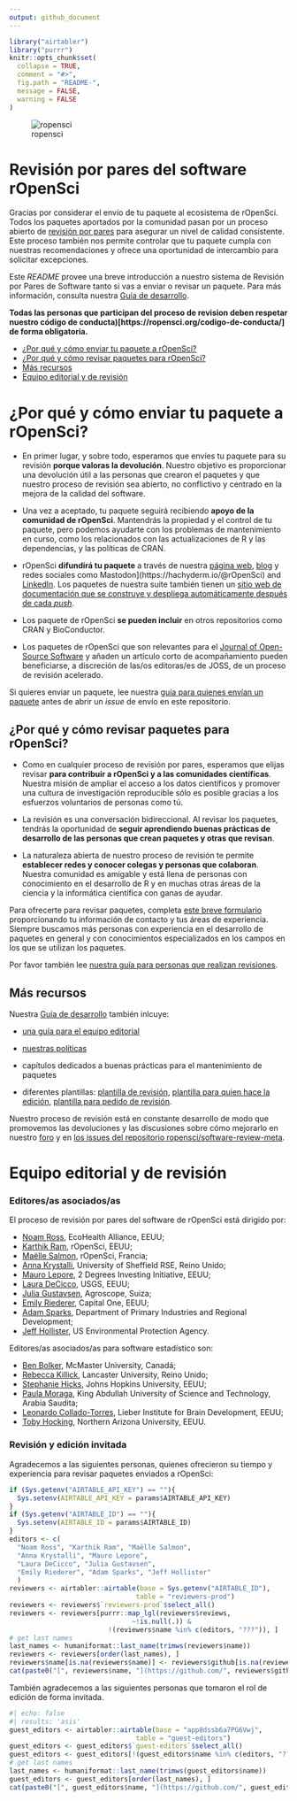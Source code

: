 ```yaml
---
output: github_document
---
```


```r
library("airtabler")
library("purrr")
knitr::opts_chunk$set(
  collapse = TRUE,
  comment = "#>",
  fig.path = "README-",
  message = FALSE,
  warning = FALSE
)
```

![ropensci](icon_lettering_color.png)

# Revisión por pares del software rOpenSci

<!-- README.es.md se genera a partir de README.es.Rmd. Por favor, edita ese archivo -->

Gracias por considerar el envío de tu paquete al ecosistema de rOpenSci.
Todos los paquetes aportados por la comunidad pasan por un proceso abierto de [revisión por pares](https://ropensci.org/es/blog/2017/09/01/nf-softwarereview-es/) para asegurar un nivel de calidad consistente. 
Este proceso también nos permite controlar que tu paquete cumpla con nuestras recomendaciones y ofrece una oportunidad de intercambio para solicitar excepciones. 

Este *README* provee una breve introducción a nuestro sistema de Revisión por Pares de Software tanto si vas a enviar o revisar un paquete. 
Para más información, consulta nuestra [Guía de desarrollo](https://devguide.ropensci.org/es/index.es.html).

**Todas las personas que participan del proceso de revision deben respetar nuestro código de conducta)[https://ropensci.org/codigo-de-conducta/] de forma obligatoria.**

* [¿Por qué y cómo enviar tu paquete a rOpenSci?](#why-submit)
* [¿Por qué y cómo revisar paquetes para rOpenSci?](#why-review)
* [Más recursos](#further)
* [Equipo editorial y de revisión](#editors)

# <a href="#why-submit" name="why-submit"></a>¿Por qué y cómo enviar tu paquete a rOpenSci?

-   En primer lugar, y sobre todo, esperamos que envíes tu paquete para su revisión **porque valoras la devolución**.
    Nuestro objetivo es proporcionar una devolución útil a las personas que crearon el paquetes y que nuestro proceso de revisión sea abierto, no conflictivo y centrado en la mejora de la calidad del software.
    
-   Una vez a aceptado, tu paquete seguirá recibiendo **apoyo de la comunidad de rOpenSci**. 
    Mantendrás la propiedad y el control de tu paquete, pero podemos ayudarte con los problemas de mantenimiento en curso, como los relacionados con las actualizaciones de R y las dependencias, y las políticas de CRAN.  

-   rOpenSci **difundirá tu paquete** a través de nuestra [página web](https://ropensci.org/packages/), [blog](https://ropensci.org/blog/) y redes sociales como Mastodon](https://hachyderm.io/@rOpenSci) and [LinkedIn](https://www.linkedin.com/company/ropensci/). Los paquetes de nuestra suite también tienen un [sitio web de documentación que se construye y despliega automáticamente después de cada _push_](#docsropensci).

-   Los paquete de rOpenSci **se pueden incluir** en otros repositorios como CRAN y BioConductor.

-   Los paquetes de rOpenSci que son relevantes para el [Journal of Open-Source Software](https://joss.theoj.org/) y añaden un artículo corto de acompañamiento pueden beneficiarse, a discreción de las/os editoras/es de JOSS, de un proceso de revisión acelerado.

    
Si quieres enviar un paquete, lee nuestra [guía para quienes envían un paquete](https://devguide.ropensci.org/es/softwarereview_author.es.html) antes de abrir un *issue* de envío en este repositorio.

## <a href="#why-review" name="why-review"></a>¿Por qué y cómo revisar paquetes para rOpenSci?


-   Como en cualquier proceso de revisión por pares, esperamos que elijas revisar **para contribuir a rOpenSci y a las comunidades científicas**.
    Nuestra misión de ampliar el acceso a los datos científicos y promover una cultura de investigación reproducible sólo es posible gracias a los esfuerzos voluntarios de personas como tú.

-   La revisión es una conversación bidireccional.
    Al revisar los paquetes, tendrás la oportunidad de **seguir aprendiendo buenas prácticas de desarrollo de las personas que crean paquetes y otras que revisan**.
-   La naturaleza abierta de nuestro proceso de revisión te permite **establecer redes y conocer colegas y personas que colaboran**. 
    Nuestra comunidad es amigable y está llena de personas con conocimiento en el desarrollo de R y en muchas otras áreas de la ciencia y la informática científica con ganas de ayudar.

Para ofrecerte para revisar paquetes, completa [este breve formulario](https://ropensci.org/software-reviewer/) proporcionando tu información de contacto y tus áreas de experiencia. 
Siempre buscamos más personas con experiencia en el desarrollo de paquetes en general y con conocimientos especializados en los campos en los que se utilizan los paquetes.
   
Por favor también lee [nuestra guía para personas que realizan revisiones](https://devguide.ropensci.org/es/softwarereview_reviewer.es.html).

## <a href="#further" name="further"></a>Más recursos

Nuestra [Guía de desarrollo](https://devguide.ropensci.org/es/index.es.html) también inlcuye:

* [una guía para el equipo editorial](https://devguide.ropensci.org/es/softwarereview_editor.es.html)

* [nuestras políticas](https://devguide.ropensci.org/es/softwarereview_policies.es.html)

* capítulos dedicados a buenas prácticas para el mantenimiento de paquetes

* diferentes plantillas: [plantilla de revisión](https://devguide.ropensci.org/es/reviewtemplate.es.html), [plantilla para quien hace la edición](https://devguide.ropensci.org/es/editortemplate.es.html), [plantilla para pedido de revisión](https://devguide.ropensci.org/es/reviewrequesttemplate.es.html). 

Nuestro proceso de revisión está en constante desarrollo de modo que promovemos las devoluciones y las discusiones sobre cómo mejorarlo en nuestro [foro](https://discuss.ropensci.org/) y en [los issues del repositorio ropensci/software-review-meta](https://github.com/ropensci/software-review-meta/issues).

# <a href="#editors" name="editors"></a>Equipo editorial y de revisión

### Editores/as asociados/as

El proceso de revisión por pares del software de rOpenSci está dirigido por:

* [Noam Ross](https://github.com/noamross), EcoHealth Alliance, EEUU;
* [Karthik Ram](https://github.com/karthik), rOpenSci, EEUU;
* [Maëlle Salmon](https://github.com/maelle), rOpenSci, Francia;
* [Anna Krystalli](https://github.com/annakrystalli), University of Sheffield RSE, Reino Unido;
* [Mauro Lepore](https://github.com/maurolepore), 2 Degrees Investing Initiative, EEUU;
* [Laura DeCicco](https://github.com/ldecicco-USGS), USGS, EEUU;
* [Julia Gustavsen](https://github.com/jooolia), Agroscope, Suiza;
* [Emily Riederer](https://github.com/emilyriederer), Capital One, EEUU;
* [Adam Sparks](https://github.com/adamhsparks), Department of Primary Industries and Regional Development;
* [Jeff Hollister](https://github.com/jhollist), US Environmental Protection Agency.

Editores/as asociados/as para software estadístico son:


- [Ben Bolker](https://github.com/bbolker), McMaster University, Canadá;
- [Rebecca Killick](https://github.com/rkillick), Lancaster University, Reino Unido;
- [Stephanie Hicks](https://github.com/stephaniehicks), Johns Hopkins University, EEUU;
- [Paula Moraga](https://github.com/Paula-Moraga), King Abdullah University of Science and Technology, Arabia Saudita;
- [Leonardo Collado-Torres](https://github.com/lcolladotor), Lieber Institute for Brain Development, EEUU;
- [Toby Hocking](https://github.com/tdhock), Northern Arizona University, EEUU.

### Revisión y edición invitada

Agradecemos a las siguientes personas, quienes ofrecieron su tiempo y experiencia para revisar paquetes enviados a rOpenSci:

```r
if (Sys.getenv("AIRTABLE_API_KEY") == ""){
  Sys.setenv(AIRTABLE_API_KEY = params$AIRTABLE_API_KEY)
}
if (Sys.getenv("AIRTABLE_ID") == ""){
  Sys.setenv(AIRTABLE_ID = params$AIRTABLE_ID)
}
editors <- c(
  "Noam Ross", "Karthik Ram", "Maëlle Salmon",
  "Anna Krystalli", "Mauro Lepore", 
  "Laura DeCicco", "Julia Gustavsen",
  "Emily Riederer", "Adam Sparks", "Jeff Hollister"
  )
reviewers <- airtabler::airtable(base = Sys.getenv("AIRTABLE_ID"), 
                                table = "reviewers-prod")
reviewers <- reviewers$`reviewers-prod`$select_all()
reviewers <- reviewers[purrr::map_lgl(reviewers$reviews, 
                               ~!is.null(.)) & 
                         !(reviewers$name %in% c(editors, "???")), ]
# get last names
last_names <- humaniformat::last_name(trimws(reviewers$name))
reviewers <- reviewers[order(last_names), ]
reviewers$name[is.na(reviewers$name)] <- reviewers$github[is.na(reviewers$name)]
cat(paste0("[", reviewers$name, "](https://github.com/", reviewers$github, ")", collapse = " \U00B7 "))
```

También agradecemos a las siguientes personas que tomaron el rol de edición de forma invitada. 

```r
#| echo: false
#| results: 'asis'
guest_editors <- airtabler::airtable(base = "app8dssb6a7PG6Vwj", 
                                table = "guest-editors")
guest_editors <- guest_editors$`guest-editors`$select_all()
guest_editors <- guest_editors[!(guest_editors$name %in% c(editors, "???")), ]
# get last names
last_names <- humaniformat::last_name(trimws(guest_editors$name))
guest_editors <- guest_editors[order(last_names), ]
cat(paste0("[", guest_editors$name, "](https://github.com/", guest_editors$github, ")", collapse = " \U00B7 "))
```

